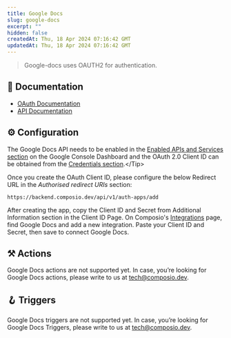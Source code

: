 ```yaml
---
title: Google Docs
slug: google-docs
excerpt: ""
hidden: false
createdAt: Thu, 18 Apr 2024 07:16:42 GMT
updatedAt: Thu, 18 Apr 2024 07:16:42 GMT
--- 
```

> Google-docs uses OAUTH2 for authentication.
## 📔 Documentation

- [OAuth Documentation](https://developers.google.com/docs/api/auth)
- [API Documentation](https://developers.google.com/docs/api/reference/rest)

## ⚙️ Configuration

<Tip>The Google Docs API needs to be enabled in the [Enabled APIs and Services section](https://console.cloud.google.com/apis/dashboard?) on the Google Console Dashboard and the OAuth 2.0 Client ID can be obtained from the [Credentials section](https://console.cloud.google.com/apis/credentials?).</Tip>

Once you create the OAuth Client ID, please configure the below Redirect URL in the _Authorised redirect URIs_
section:


```
https://backend.composio.dev/api/v1/auth-apps/add
```

After creating the app, copy the Client ID and Secret from Additional Information section in the Client ID Page. On Composio's [Integrations](https://app.composio.dev/apps) page, find Google Docs and add a new integration. Paste your Client ID and Secret, then save to connect Google Docs.


## ⚒️ Actions

Google Docs actions are not supported yet. In case, you’re looking for Google Docs actions, please write to us at tech@composio.dev.

## 🪝 Triggers

Google Docs triggers are not supported yet. In case, you’re looking for Google Docs Triggers, please write to us at tech@composio.dev.
